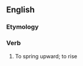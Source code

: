 ==English==

===Etymology===
{{prefix|up|dive|lang=en}}

===Verb===
{{en-verb|updives|updiving|updove|past2=updived}}

# {{context|archaic|intransitive|rare|lang=en}} To spring upward; to rise 
#: {{rfquotek|Davies}}